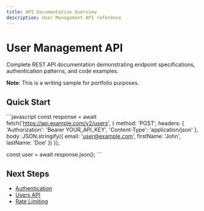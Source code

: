 ```yaml
---
title: API Documentation Overview
description: User Management API reference
---
```


# User Management API

Complete REST API documentation demonstrating endpoint specifications, authentication patterns, and code examples.

**Note**: This is a writing sample for portfolio purposes.

## Quick Start

\`\`\`javascript
const response = await fetch('https://api.example.com/v2/users', {
  method: 'POST',
  headers: {
    'Authorization': 'Bearer YOUR_API_KEY',
    'Content-Type': 'application/json'
  },
  body: JSON.stringify({
    email: 'user@example.com',
    firstName: 'John',
    lastName: 'Doe'
  })
});

const user = await response.json();
\`\`\`

## Next Steps

- [Authentication](/api/authentication/)
- [Users API](/api/users/)
- [Rate Limiting](/api/rate-limiting/)

